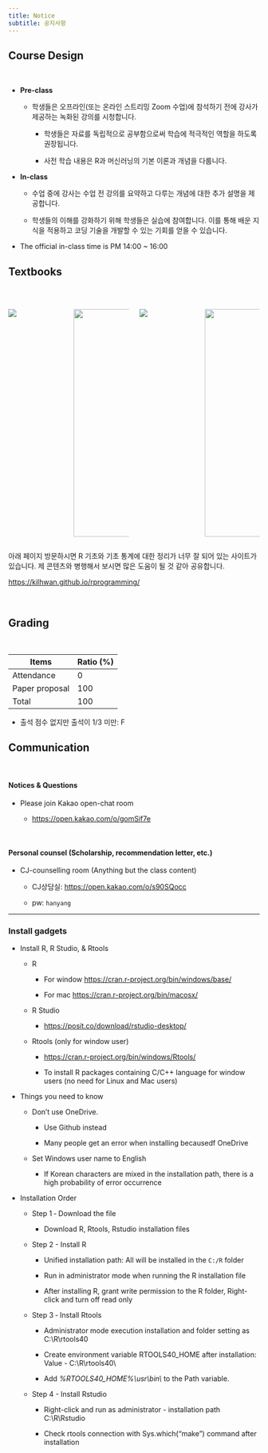```yaml
---
title: Notice
subtitle: 공지사항
---
```


## Course Design

<br>

-   **Pre-class**

    -   학생들은 오프라인(또는 온라인 스트리밍 Zoom 수업)에 참석하기 전에 강사가 제공하는 녹화된 강의를 시청합니다.

        -   학생들은 자료를 독립적으로 공부함으로써 학습에 적극적인 역할을 하도록 권장됩니다.

        -   사전 학습 내용은 R과 머신러닝의 기본 이론과 개념을 다룹니다.

-   **In-class**

    -   수업 중에 강사는 수업 전 강의를 요약하고 다루는 개념에 대한 추가 설명을 제공합니다.

    -   학생들의 이해를 강화하기 위해 학생들은 실습에 참여합니다. 이를 통해 배운 지식을 적용하고 코딩 기술을 개발할 수 있는 기회를 얻을 수 있습니다.

-   The official in-class time is PM 14:00 \~ 16:00

## Textbooks

<br>

::: columns
::: {.column width="25%"}
![](img/tb_2.png)
:::

::: {.column width="25%"}
![](img/tb_3.png){width="455"}
:::

::: {.column width="25%"}
![](img/tb_1.png)
:::

::: {.column width="25%"}
![](img/tb_4.jpg){width="455"}
:::
:::

아래 페이지 방문하시면 R 기초와 기초 통계에 대한 정리가 너무 잘 되어 있는 사이트가 있습니다. 제 콘텐츠와 병행해서 보시면 많은 도움이 될 것 같아 공유합니다.

<https://kilhwan.github.io/rprogramming/>

<br>

## Grading

<br>

| Items          | Ratio (%) |
|----------------|-----------|
| Attendance     | 0         |
| Paper proposal | 100       |
| Total          | 100       |

-   출석 점수 없지만 출석이 1/3 미만: F

## Communication

<br>

#### Notices & Questions

-   Please join Kakao open-chat room

    -   <https://open.kakao.com/o/gomSif7e>

<br>

#### Personal counsel (Scholarship, recommendation letter, etc.)

-   CJ-counselling room (Anything but the class content)

    -   CJ상담실: <https://open.kakao.com/o/s90SQocc>

    -   pw: `hanyang`

------------------------------------------------------------------------

### Install gadgets

-   Install R, R Studio, & Rtools

    -   R

        -   For window <https://cran.r-project.org/bin/windows/base/>

        -   For mac <https://cran.r-project.org/bin/macosx/>

    -   R Studio

        -   <https://posit.co/download/rstudio-desktop/>

    -   Rtools (only for window user)

        -   <https://cran.r-project.org/bin/windows/Rtools/>

        -   To install R packages containing C/C++ language for window users (no need for Linux and Mac users)

-   Things you need to know

    -   Don't use OneDrive.

        -   Use Github instead

        -   Many people get an error when installing becausedf OneDrive

    -   Set Windows user name to English

        -   If Korean characters are mixed in the installation path, there is a high probability of error occurrence

-   Installation Order

    -   Step 1 ‑ Download the file

        -   Download R, Rtools, Rstudio installation files

    -   Step 2 - Install R

        -   Unified installation path: All will be installed in the `C:/R` folder

        -   Run in administrator mode when running the R installation file

        -   After installing R, grant write permission to the R folder, Right-click and turn off read only

    -   Step 3 ‑ Install Rtools

        -   Administrator mode execution installation and folder setting as C:\\R\\rtools40

        -   Create environment variable RTOOLS40_HOME after installation: Value - C:\\R\\rtools40\\

        -   Add *%RTOOLS40_HOME%\\usr\\bin\\* to the Path variable.

    -   Step 4 - Install Rstudio

        -   Right-click and run as administrator - installation path C:\\R\\Rstudio

        -   Check rtools connection with Sys.which("make") command after installation
